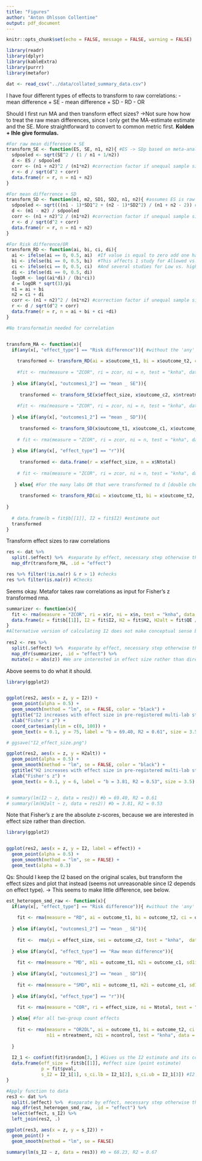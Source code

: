 ```yaml
---
title: "Figures"
author: "Anton Ohlsson Collentine"
output: pdf_document
---
```


```r
knitr::opts_chunk$set(echo = FALSE, message = FALSE, warning = FALSE)
```

```r
library(readr)
library(dplyr)
library(kableExtra)
library(purrr)
library(metafor)

dat <- read_csv("../data/collated_summary_data.csv")
```

I have four different types of effects to transform to raw correlations:
- mean difference + SE
- mean difference + SD
- RD
- OR

Should I first run MA and then transform effect sizes? ->Not sure how how to treat the raw mean differences, since I only get the MA-estimate estimate and the SE.  More straightforward to convert to common metric first. **Kolden + Ihle give formulas.**

```r
#For raw mean difference + SE
transform_SE <- function(ES, SE, n1, n2){ #ES -> SDp based on meta-analysis lecture 02
  sdpooled <- sqrt(SE^2 / (1 / n1 + 1/n2))
  d <- ES / sdpooled
  corr <- (n1 + n2)^2 / (n1*n2) #correction factor if unequal sample sizes
  r <- d / sqrt(d^2 + corr)
  data.frame(r = r, n = n1 + n2)
}

#For mean differrence + SD
transform_SD <- function(m1, m2, SD1, SD2, n1, n2){ #assumes ES is raw mean difference
  sdpooled <- sqrt(((n1 - 1)*SD1^2 + (n2 - 1)*SD2^2) / (n1 + n2 - 2)) #taken from Kolden from Esther
  d <- (m1 - m2) / sdpooled
  corr <- (n1 + n2)^2 / (n1*n2) #correction factor if unequal sample sizes
  r <- d / sqrt(d^2 + corr)
  data.frame(r = r, n = n1 + n2)
}

#For Risk difference/OR
transform_RD <- function(ai, bi, ci, di){
  ai <- ifelse(ai == 0, 0.5, ai)  #If value is equal to zero add one half so as to not divide by zero
  bi <- ifelse(bi == 0, 0.5, bi)  #This affects 1 study for Allowed vs. forbidden
  ci <- ifelse(ci == 0, 0.5, ci)  #And several studies for Low vs. high category scales
  di <- ifelse(di == 0, 0.5, di)
  logOR <- log((ai*di) / (bi*ci))
  d = logOR * sqrt(3)/pi
  n1 = ai + bi
  n2 = ci + di
  corr <- (n1 + n2)^2 / (n1*n2) #correction factor if unequal sample sizes
  r <- d / sqrt(d^2 + corr)
  data.frame(r = r, n = ai + bi + ci +di)
}

#No transformatin needed for correlation


transform_MA <- function(x){
  if(any(x[, "effect_type"] == "Risk difference")){ #without the 'any' we will get warnings because we apply 'if' to a vector
    
    transformed <- transform_RD(ai = x$outcome_t1, bi = x$outcome_t2, ci = x$outcome_c1, di = x$outcome_c2)
    
    #fit <- rma(measure = "ZCOR", ri = zcor, ni = n, test = "knha", data = transformed)
    
  } else if(any(x[, "outcomes1_2"] == "mean _ SE")){  
    
     transformed <- transform_SE(x$effect_size, x$outcome_c2, x$ntreatment, x$ncontrol)
    
    #fit <- rma(measure = "ZCOR", ri = zcor, ni = n, test = "knha", data = transformed)
  
  } else if(any(x[, "outcomes1_2"] == "mean _ SD")){  
    
     transformed <- transform_SD(x$outcome_t1, x$outcome_c1, x$outcome_t2, x$outcome_c2, x$ntreatment, x$ncontrol)
    
    # fit <- rma(measure = "ZCOR", ri = zcor, ni = n, test = "knha", data = transformed)
 
  } else if(any(x[, "effect_type"] == "r")){
    
     transformed <- data.frame(r = x$effect_size, n = x$Ntotal)
    
    # fit <- rma(measure = "ZCOR", ri = zcor, ni = n, test = "knha", data = transformed)
 
   } else{ #For the many labs OR that were transformed to d [double check]
    
     transformed <- transform_RD(ai = x$outcome_t1, bi = x$outcome_t2, ci = x$outcome_c1, di = x$outcome_c2)
     
}
  
  # data.frame(b = fit$b[[1]], I2 = fit$I2) #estimate out
  transformed
}
```

Transform effect sizes to raw correlations
```r
res <- dat %>% 
  split(.$effect) %>%  #separate by effect, necessary step otherwise the function is applied overall
  map_dfr(transform_MA, .id = "effect") 

res %>% filter(!is.na(r) & r > 1) #checks
res %>% filter(is.na(r)) #Checks
```

Seems okay. Metafor takes raw correlations as input for Fisher's z transformed rma.

```r
summarizer <- function(x){
  fit <- rma(measure = "ZCOR", ri = x$r, ni = x$n, test = "knha", data = x) #takes raw correlation as input
  data.frame(z = fit$b[[1]], I2 = fit$I2, H2 = fit$H2, H2alt = fit$QE / fit$k) #estimate out
}
#Alternative version of calculating I2 does not make conceptual sense because gives negative values. Alternative method for calculating H2 provides information also on excessive homogeneity (i.e, less variability than expected by chance) for those interested. (that is, does not have a lower limit of 1)
  
res2 <- res %>% 
  split(.$effect) %>%  #separate by effect, necessary step otherwise the function is applied overall
  map_dfr(summarizer, .id = "effect") %>% 
  mutate(z = abs(z)) #We are interested in effect size rather than direction
```

Above seems to do what it should. 

```r
library(ggplot2)


ggplot(res2, aes(x = z, y = I2)) +
  geom_point(alpha = 0.5) +
  geom_smooth(method = "lm", se = FALSE, color = "black") +
  ggtitle("I2 increases with effect size in pre-registered multi-lab studies") +
  xlab("Fisher's z") +
  coord_cartesian(ylim = c(0, 100)) +
  geom_text(x = 0.1, y = 75, label = "b = 69.40, R2 = 0.61", size = 3.5)

# ggsave("I2_effect_size.png")

ggplot(res2, aes(x = z, y = H2alt)) + 
  geom_point(alpha = 0.5) +
  geom_smooth(method = "lm", se = FALSE, color = "black") +
  ggtitle("H2 increases with effect size in pre-registered multi-lab studies") +
  xlab("Fisher's z") +
  geom_text(x = 0.1, y = 6, label = "b = 3.81, R2 = 0.53", size = 3.5)


# summary(lm(I2 ~ z, data = res2)) #b = 69.40, R2 = 0.61
# summary(lm(H2alt ~ z, data = res2)) #b = 3.81, R2 = 0.53
```

Note that Fisher's z are the absolute z-scores, because we are interested in effect size rather than direction.

```r
library(ggplot2)


ggplot(res2, aes(x = z, y = I2, label = effect)) +
  geom_point(alpha = 0.5) +
  geom_smooth(method = "lm", se = FALSE) +
  geom_text(alpha = 0.3)
```

Qs: Should I keep the I2 based on the original scales, but transform the effect sizes and plot that instead (seems not unreasonable since I2 depends on effect type). -> This seems to make little difference, see below.

```r
est_heterogen_smd_raw <- function(x){
  if(any(x[, "effect_type"] == "Risk difference")){ #without the 'any' we will get warnings because we apply 'if' to a vector
    
    fit <- rma(measure = "RD", ai = outcome_t1, bi = outcome_t2, ci = outcome_c1, di = outcome_c2,  n1i = ntreatment, n2i = ncontrol, test = "knha", data = x)
    
  } else if(any(x[, "outcomes1_2"] == "mean _ SE")){  
    
    fit <-  rma(yi = effect_size, sei = outcome_c2, test = "knha",  data = x) 
  
  } else if(any(x[, "effect_type"] == "Raw mean difference")){  
    
    fit <- rma(measure = "MD", m1i = outcome_t1, m2i = outcome_c1, sd1i = outcome_t2, sd2i = outcome_c2, n1i = ntreatment, n2i = ncontrol,test = "knha", data = x) 
  
  } else if(any(x[, "outcomes1_2"] == "mean _ SD")){  
    
    fit <- rma(measure = "SMD", m1i = outcome_t1, m2i = outcome_c1, sd1i = outcome_t2, sd2i = outcome_c2, n1i = ntreatment, n2i = ncontrol,test = "knha", data = x) 
       
  } else if(any(x[, "effect_type"] == "r")){
    
    fit <- rma(measure = "COR", ri = effect_size, ni = Ntotal, test = "knha", data = x)

  } else{ #for all two-group count effects
    
    fit <- rma(measure = "OR2DL", ai = outcome_t1, bi = outcome_t2, ci = outcome_c1, di = outcome_c2, #standardized, ML1 used 'OR2D' but that = 'OR2DL'
               n1i = ntreatment, n2i = ncontrol, test = "knha", data = x)
    
  }
  
  I2_1 <- confint(fit)$random[3, ] #Gives us the I2 estimate and its confidence interval
  data.frame(eff_size = fit$b[[1]], #effect size (point estimate)
             p = fit$pval,
             s_I2 = I2_1[1], s_ci.lb = I2_1[2], s_ci.ub = I2_1[3]) #I2 + CI
}

#Apply function to data
res3 <- dat %>% 
  split(.$effect) %>%  #separate by effect, necessary step otherwise the function is applied overall
  map_dfr(est_heterogen_smd_raw, .id = "effect") %>% 
  select(effect, s_I2) %>% 
  left_join(res2, .)

```


```r
ggplot(res3, aes(x = z, y = s_I2)) +
  geom_point() +
  geom_smooth(method = "lm", se = FALSE)

summary(lm(s_I2 ~ z, data = res3)) #b = 68.23, R2 = 0.67
```

